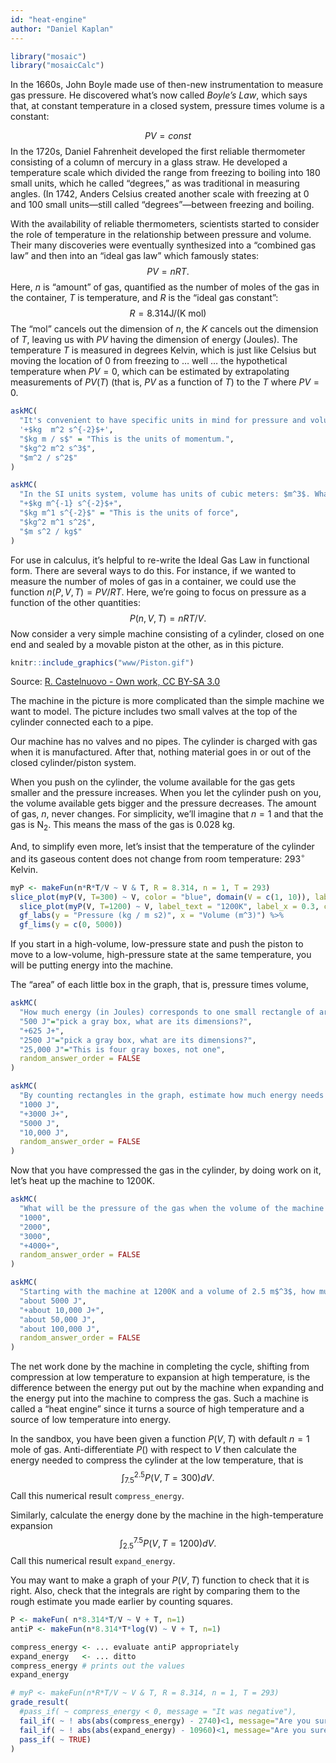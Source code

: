```yaml
---
id: "heat-engine"
author: "Daniel Kaplan"
---
```


```r
library("mosaic")
library("mosaicCalc")
```

In the 1660s, John Boyle made use of then-new instrumentation to measure gas pressure. He discovered what's now called *Boyle's Law*, which says that, at constant temperature in a closed system, pressure times volume is a constant:

$$PV = const$$ 
In the 1720s, Daniel Fahrenheit developed the first reliable thermometer consisting of a column of mercury in a glass straw. He developed a temperature scale which divided the range from freezing to boiling into 180 small units, which he called "degrees," as was traditional in measuring angles. (In 1742, Anders Celsius created another scale with freezing at 0 and 100 small units---still called "degrees"---between freezing and boiling.

With the availability of reliable thermometers, scientists started to consider the role of temperature in the relationship between pressure and volume. Their many discoveries were eventually synthesized into a "combined gas law" and then into an "ideal gas law" which famously states:
$$PV = nRT .$$
Here, $n$ is "amount" of gas, quantified as the number of moles of the gas in the container, $T$ is temperature, and $R$ is the "ideal gas constant":
$$R = 8.314  \mbox{J}/(\mbox{K}\ \mbox{mol})$$
The "mol" cancels out the dimension of $n$, the $K$ cancels out the dimension of $T$, leaving us with $PV$ having the dimension of energy (Joules). The temperature $T$ is measured in degrees Kelvin, which is just like Celsius but moving the location of 0 from freezing to ... well ... the hypothetical temperature when $PV=0$, which can be estimated by extrapolating measurements of $PV(T)$ (that is, $PV$ as a function of $T$) to the $T$ where $PV = 0$. 

```r
askMC(
  "It's convenient to have specific units in mind for pressure and volume. Since $P V$ gives energy, let's arrange $P$ and $V$ to have units such that when multiplied the result is Joules. What is the expression of the dimension Joule in terms of the SI system, that is, time in seconds, length in meters, and mass in kg? Hint: use the above paragraph and knowing that the units for energy are consistent for potential, kinetic, or other types of energy.",
  '+$kg  m^2 s^{-2}$+',
  "$kg m / s$" = "This is the units of momentum.",
  "$kg^2 m^2 s^3$",
  "$m^2 / s^2$"
)
```

```r
askMC(
  "In the SI units system, volume has units of cubic meters: $m^3$. What are the SI units for pressure in terms of kg, m, and s? The units of your answer to this question times the units for pressure should be equivilent to your answer from the previous question.",
  "+$kg m^{-1} s^{-2}$+",
  "$kg m^1 s^{-2}$" = "This is the units of force",
  "$kg^2 m^1 s^2$",
  "$m s^2 / kg$" 
)
```



For use in calculus, it's helpful to re-write the Ideal Gas Law in functional form. There are several ways to do this. For instance, if we wanted to measure the number of moles of gas in a container, we could use the function $n(P, V, T) = PV/RT$. Here, we're going to focus on pressure as a function of the other quantities:
$$P(n, V, T) = nRT/V.$$
Now consider a very simple machine consisting of a cylinder, closed on one end and sealed by a movable piston at the other, as in this picture.

```r
knitr::include_graphics("www/Piston.gif")
```

Source: [R. Castelnuovo - Own work, CC BY-SA 3.0](https://commons.wikimedia.org/w/index.php?curid=375503)

The machine in the picture is more complicated than the simple machine we want to model. The picture includes two small valves at the top of the cylinder connected each to a pipe.

Our machine has no valves and no pipes. The cylinder is charged with gas when it is manufactured. After that, nothing material goes in or out of the closed cylinder/piston system.

When you push on the cylinder, the volume available for the gas gets smaller and the pressure increases. When you let the cylinder push on you, the volume available gets bigger and the pressure decreases. The amount of gas, $n$, never changes. For simplicity, we'll imagine that $n=1$ and that the gas is N$_2$. This means the mass of the gas is 0.028 kg.

And, to simplify even more, let's insist that the temperature of the cylinder and its gaseous content does not change from room temperature: 293$^\circ$ Kelvin.

```r
myP <- makeFun(n*R*T/V ~ V & T, R = 8.314, n = 1, T = 293)
slice_plot(myP(V, T=300) ~ V, color = "blue", domain(V = c(1, 10)), label_text = "300 K") %>%
  slice_plot(myP(V, T=1200) ~ V, label_text = "1200K", label_x = 0.3, color = "orange") %>%
  gf_labs(y = "Pressure (kg / m s2)", x = "Volume (m^3)") %>%
  gf_lims(y = c(0, 5000))
```

If you start in a high-volume, low-pressure state and push the piston to move to a low-volume, high-pressure state at the same temperature, you will be putting energy into the machine.

The "area" of each little box in the graph, that is, pressure times volume, 
```r
askMC(
  "How much energy (in Joules) corresponds to one small rectangle of area in the graph?",
  "500 J"="pick a gray box, what are its dimensions?",
  "+625 J+",
  "2500 J"="pick a gray box, what are its dimensions?",
  "25,000 J"="This is four gray boxes, not one",
  random_answer_order = FALSE
)
```

```r
askMC(
  "By counting rectangles in the graph, estimate how much energy needs to be put into the machine when the  volume changes from 7.5 m$^3$ to 2.5 m$^3$ at a temperature of 300 K?",
  "1000 J",
  "+3000 J+",
  "5000 J",
  "10,000 J",
  random_answer_order = FALSE
)
```

Now that you have compressed the gas in the cylinder, by doing work on it, let's heat up the machine to 1200K.

```r
askMC(
  "What will be the pressure of the gas when the volume of the machine is 2.5 m$^3$ at temperature 1200 K? (The units will be kg m$^{-1} $s^{-2}$)",
  "1000",
  "2000",
  "3000", 
  "+4000+",
  random_answer_order = FALSE
)
```

```r
askMC(
  "Starting with the machine at 1200K and a volume of 2.5 m$^3$, how much energy will the machine transfer to you when it expands to 7.5 m$^3$? Estimate this by counting squares in the graph.",
  "about 5000 J",
  "+about 10,000 J+",
  "about 50,000 J",
  "about 100,000 J",
  random_answer_order = FALSE
)
```

The net work done by the machine in completing the cycle, shifting from compression at low temperature to expansion at high temperature, is the difference between the energy put out by the machine when expanding and the energy put into the machine to compress the gas. Such a machine is called a "heat engine" since it turns a source of high temperature and a source of low temperature into energy.

In the sandbox, you have been given a function $P(V, T)$ with default $n=1$ mole of gas. Anti-differentiate $P()$ with respect to $V$ then calculate the energy needed to compress the cylinder at the low temperature, that is $$\int_{7.5}^{2.5} P(V, T=300) dV .$$ Call this numerical result `compress_energy`. 

Similarly, calculate the energy done by the machine in the high-temperature expansion $$\int_{2.5}^{7.5} P(V, T=1200) dV .$$ Call this numerical result `expand_energy`. 

You may want to make a graph of your $P(V, T)$ function to check that it is right. Also, check that the integrals are right by comparing them to the rough estimate you made earlier by counting squares.

```r
P <- makeFun( n*8.314*T/V ~ V + T, n=1)
antiP <- makeFun(n*8.314*T*log(V) ~ V + T, n=1)

compress_energy <- ... evaluate antiP appropriately
expand_energy   <- ... ditto
compress_energy # prints out the values 
expand_energy
```

```r
# myP <- makeFun(n*R*T/V ~ V & T, R = 8.314, n = 1, T = 293)
grade_result(
  #pass_if( ~ compress_energy < 0, message = "It was negative"),
  fail_if( ~ ! abs(abs(compress_energy) - 2740)<1, message="Are you sure you set the temperature to 300K and integrated from V = 7.5 to 2.5?"),
  fail_if( ~ ! abs(abs(expand_energy) - 10960)<1, message="Are you sure you set the temperature to 1200K and integrated from V = 2.5 to 7.5?"),
  pass_if( ~ TRUE)
)
```
